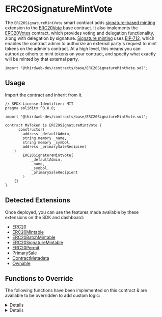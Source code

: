 
# ERC20SignatureMintVote

The `ERC20SignatureMintVote` smart contract adds [signature-based minting](/solidity/extensions/erc20signaturemint) extension
to the [ERC20Vote](/solidity/base-contracts/erc20vote) base contract.
It also implements the [ERC20Votes](https://github.com/OpenZeppelin/openzeppelin-contracts/blob/master/contracts/token/ERC20/extensions/ERC20Votes.sol) contract, which provides voting and delegation functionality, along with delegation by signature.
[Signature minting](/glossary/signature-based-minting) uses [EIP-712](https://eips.ethereum.org/EIPS/eip-712),
which enables the contract admin to authorize an external party's request to mint tokens on the admin's contract.
At a high level, this means you can authorize others to mint tokens
on your contract, and specify what exactly will be minted by that external party.

```solidity
import "@thirdweb-dev/contracts/base/ERC20SignatureMintVote.sol";
```

<GithubButtonLink href="https://github.com/thirdweb-dev/contracts/blob/main/contracts/base/ERC20SignatureMint.sol" />

## Usage

Import the contract and inherit from it.

```solidity
// SPDX-License-Identifier: MIT
pragma solidity ^0.8.0;

import "@thirdweb-dev/contracts/base/ERC20SignatureMintVote.sol";

contract MyToken is ERC20SignatureMintVote {
	  constructor(
        address _defaultAdmin,
        string memory _name,
        string memory _symbol,
        address _primarySaleRecipient
    )
        ERC20SignatureMintVote(
            _defaultAdmin,
            _name,
            _symbol,
            _primarySaleRecipient
        )
    {}
}
```

## Detected Extensions

Once deployed, you can use the features made available by these extensions on the SDK and dashboard:

- [ERC20](/solidity/extensions/erc20)
- [ERC20Mintable](/solidity/extensions/erc20mintable)
- [ERC20BatchMintable](/solidity/extensions/erc20batchmintable)
- [ERC20SignatureMintable](/solidity/extensions/erc20signaturemint)
- [ERC20Permit](/solidity/extensions/erc20permit)
- [PrimarySale](/solidity/extensions/primarysale)
- [ContractMetadata](/solidity/extensions/contractmetadata)
- [Ownable](/solidity/extensions/ownable)

## Functions to Override

The following functions have been implemented on this contract & are available to be overridden to add custom logic:

<Details id="mintWithSignature" summary="mintWithSignature">

```solidity
/**
 *  @notice           Mints tokens according to the provided mint request.
 *
 *  @param _req       The payload / mint request.
 *  @param _signature The signature produced by an account signing the mint request.
 */
function mintWithSignature(MintRequest calldata _req, bytes calldata _signature)
    external
    payable
    virtual
    returns (address signer)
{
    require(_req.quantity > 0, "Minting zero tokens.");

    // Verify and process payload.
    signer = _processRequest(_req, _signature);

    /**
        *  Get receiver of tokens.
        *
        *  Note: If `_req.to == address(0)`, a `mintWithSignature` transaction sitting in the
        *        mempool can be frontrun by copying the input data, since the minted tokens
        *        will be sent to the `_msgSender()` in this case.
        */
    address receiver = _req.to == address(0) ? msg.sender : _req.to;

    // Collect price
    _collectPriceOnClaim(_req.primarySaleRecipient, _req.quantity, _req.currency, _req.pricePerToken);

    // Mint tokens.
    _mint(receiver, _req.quantity);

    emit TokensMintedWithSignature(signer, receiver, _req);
}
```

</Details>

<Details id="_collectPriceOnClaim" summary="_collectPriceOnClaim">

```solidity
/// @dev Collects and distributes the primary sale value of tokens being claimed.
function _collectPriceOnClaim(
    address _primarySaleRecipient,
    uint256 _quantityToClaim,
    address _currency,
    uint256 _pricePerToken
) internal virtual {
    if (_pricePerToken == 0) {
        return;
    }

    uint256 totalPrice = (_quantityToClaim * _pricePerToken) / 1 ether;
    require(totalPrice > 0, "quantity too low");

    if (_currency == CurrencyTransferLib.NATIVE_TOKEN) {
        require(msg.value == totalPrice, "Must send total price.");
    }

    address saleRecipient = _primarySaleRecipient == address(0) ? primarySaleRecipient() : _primarySaleRecipient;
    CurrencyTransferLib.transferCurrency(_currency, msg.sender, saleRecipient, totalPrice);
}
```

</Details>
